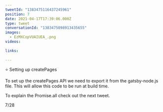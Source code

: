 ```yaml
---
tweetId: "1383475116437245961"
position: 7
date: 2021-04-17T17:39:06.000Z
type: tweet
conversationId: "1383475098913435655"
images:
  - EzMXCopVUAIUEA_.png
videos:
  
links:
  
---
```

⭐ Setting up createPages

To set up the createPages API we need to export it from the gatsby-node.js file. This will allow this code to be run at build time.

To explain the Promise.all check out the next tweet.

7/28 
